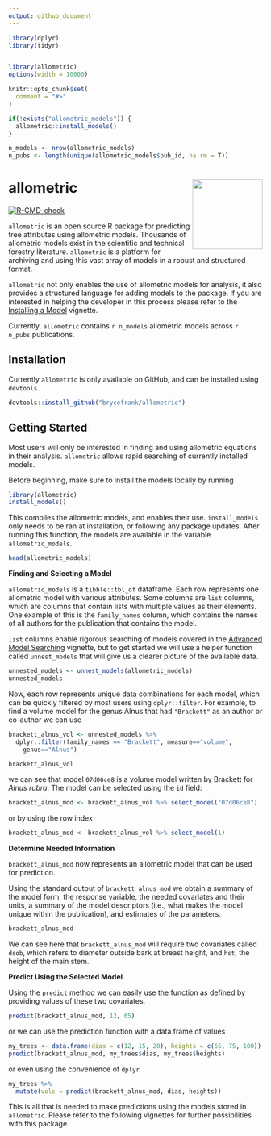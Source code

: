 ```yaml
---
output: github_document
---
```


```r
library(dplyr)
library(tidyr)


library(allometric)
options(width = 10000)

knitr::opts_chunk$set(
  comment = "#>"
)

if(!exists("allometric_models")) {
  allometric::install_models()
}

n_models <- nrow(allometric_models)
n_pubs <- length(unique(allometric_models$pub_id, na.rm = T))
```

# allometric <img src='man/figures/logo.png' align="right" height="139" /></a>

<!-- badges: start -->
[![R-CMD-check](https://github.com/brycefrank/allometric/actions/workflows/check-standard.yaml/badge.svg)](https://github.com/brycefrank/allometric/actions/workflows/check-standard.yaml)
<!-- badges: end -->

`allometric` is an open source R package for predicting tree attributes using
allometric models. Thousands of allometric models exist in the
scientific and technical forestry literature. `allometric` is a platform for
archiving and using this vast array of models in a robust and structured format.

`allometric` not only enables the use of allometric models for analysis, it 
also provides a structured language for adding models to the package. If you
are interested in helping the developer in this process please refer to the 
[Installing a Model](https://brycefrank.com/allometric/articles/installing_a_model.html) vignette.

Currently, `allometric` contains `r n_models` allometric models across
`r n_pubs` publications.

## Installation

Currently `allometric` is only available on GitHub, and can be installed using
`devtools`.

```r
devtools::install_github("brycefrank/allometric")
```

## Getting Started

Most users will only be interested in finding and using allometric equations in
their analysis. `allometric` allows rapid searching of currently installed
models.

Before beginning, make sure to install the models locally by running

```r
library(allometric)
install_models()
```

This compiles the allometric models, and enables their use. `install_models`
only needs to be ran at installation, or following any package updates. After
running this function, the models are available in the variable
`allometric_models`.

```r
head(allometric_models)
```

**Finding and Selecting a Model**

`allometric_models` is a `tibble::tbl_df` dataframe. Each row represents one 
allometric model with various attributes. Some columns are `list` columns, which
are columns that contain lists with multiple values as their elements. One 
example of this is the `family_names` column, which contains the names of all
authors for the publication that contains the model. 

`list` columns enable rigorous searching of models covered in the
[Advanced Model Searching](https://brycefrank.com/allometric/articles/advanced_searching.html)
vignette, but to get started we will use a helper function called
`unnest_models` that will give us a clearer picture of the available data.

```r
unnested_models <- unnest_models(allometric_models)
unnested_models
```

Now, each row represents unique data combinations for each model, which can be
quickly filtered by most users using `dplyr::filter`. For example, to find a 
volume model for the genus Alnus that had `"Brackett"` as an author or co-author
we can use

```r
brackett_alnus_vol <- unnested_models %>%
  dplyr::filter(family_names == "Brackett", measure=="volume",
    genus=="Alnus")

brackett_alnus_vol
```

we can see that model `07d06ce8` is a volume model written by Brackett for 
*Alnus rubra*. The model can be selected using the `id` field:

```r
brackett_alnus_mod <- brackett_alnus_vol %>% select_model("07d06ce8")
```

or by using the row index

```r
brackett_alnus_mod <- brackett_alnus_vol %>% select_model(1)
```

**Determine Needed Information**

`brackett_alnus_mod` now represents an allometric model that can be used for 
prediction.

Using the standard output of `brackett_alnus_mod` we obtain a summary of the model form,
the response variable, the needed covariates and their units, a summary of
the model descriptors (i.e., what makes the model unique within the
publication), and estimates of the parameters.

```r
brackett_alnus_mod
```

We can see here that `brackett_alnus_mod` will require two covariates called `dsob`, which
refers to diameter outside bark at breast height, and `hst`, the height of the
main stem. 

**Predict Using the Selected Model**

Using the `predict` method we can easily use the function as defined
by providing values of these two covariates.

```r
predict(brackett_alnus_mod, 12, 65)
```

or we can use the prediction function with a data frame of values

```r
my_trees <- data.frame(dias = c(12, 15, 20), heights = c(65, 75, 100))
predict(brackett_alnus_mod, my_trees$dias, my_trees$heights)
```

or even using the convenience of `dplyr`

```r
my_trees %>%
  mutate(vols = predict(brackett_alnus_mod, dias, heights))
```

This is all that is needed to make predictions using the models stored in 
`allometric`. Please refer to the following vignettes for further possibilities
with this package.
